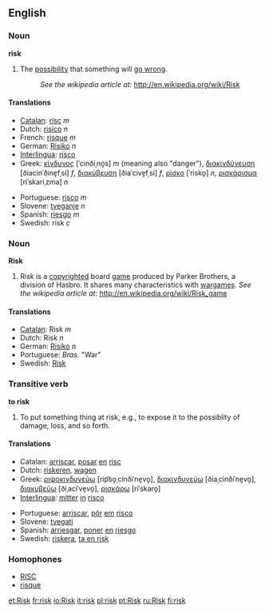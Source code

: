 ==English==
===Noun===
'''risk'''

#The [[possibility]] that something will [[go wrong]]. 
#:''See the wikipedia article at:'' http://en.wikipedia.org/wiki/Risk

====Translations====
{{top}}
*[[Catalan]]: [[risc]] ''m''
*Dutch: [[risico]] ''n''
*French: [[risque]] ''m''
*German: [[Risiko]] ''n''
*[[Interlingua]]: [[risco]]
*Greek: [[κίνδυνος]] [ˈcinðiˌno̞s] ''m'' (meaning also "danger"), [[διακινδύνευση]] [ðiacinˈðine̞fˌsi] ''f'', [[διακύβευση]] [ðiaˈcive̞fˌsi] ''f'', [[ρίσκο]] [ˈrisko̞] ''n'', [[ρισκάρισμα]] [riˈskariˌzma] ''n''
{{mid}}
*Portuguese: [[risco]] ''m''
*Slovene: [[tveganje]] ''n''
*Spanish: [[riesgo]] ''m''
*Swedish: risk ''c''
{{bottom}}

===Noun===
'''Risk'''

#Risk is a [[copyright]]ed board [[game]] produced by Parker Brothers, a division of Hasbro. It shares many characteristics with [[wargame]]s. ''See the wikipedia article at:'' http://en.wikipedia.org/wiki/Risk_game

====Translations====
*[[Catalan]]: Risk ''m''
*Dutch: Risk ''n''
*German: [[Risiko]] ''n''
*Portuguese: ''Bras.'' "War"
*Swedish: [[Risk]]

===Transitive verb===
'''to risk'''

#To put something thing at risk, e.g., to expose it to the possiblity of damage, loss, and so forth.

====Translations====
{{top}}
*Catalan: [[arriscar]], [[posar]] [[en]] [[risc]]
*Dutch: [[riskeren]], [[wagen]]
*Greek: [[ριψοκινδυνεύω]] [rip͡so̞ˌcinðiˈne̞vo̞], [[διακινδυνεύω]] [ðiaˌcinðiˈne̞vo̞], [[διακυβεύω]] [ðiˌaciˈve̞vo̞], [[ρισκάρω]] [riˈskaro̞]
*[[Interlingua]]: [[mitter]] [[in]] [[risco]]
{{mid}}
*Portuguese: [[arriscar]], [[pôr]] [[em]] [[risco]]
*Slovene: [[tvegati]]
*Spanish: [[arriesgar]], [[poner]] [[en]] [[riesgo]]
*Swedish: [[riskera]], [[ta en risk]]
{{bottom}}

===Homophones===
* [[RISC]]
* [[risque]]
[[et:Risk]]
[[fr:risk]]
[[io:Risk]]
[[it:risk]]
[[pl:risk]]
[[pt:Risk]]
[[ru:Risk]]
[[fi:risk]]